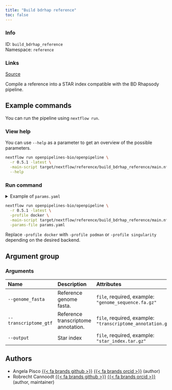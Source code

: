 ```yaml
---
title: "Build bdrhap reference"
toc: false
---
```


::: {.column-margin}

### Info

ID: `build_bdrhap_reference`  
Namespace: `reference`

### Links
[Source](https://github.com/openpipelines-bio/openpipeline/blob/main/src/reference/build_bdrhap_reference){.btn-action .btn-sm .btn-info .btn role="button"}

:::

Compile a reference into a STAR index compatible with the BD Rhapsody pipeline.

## Example commands

You can run the pipeline using `nextflow run`.

### View help

You can use `--help` as a parameter to get an overview of the possible parameters.

```bash
nextflow run openpipelines-bio/openpipeline \
  -r 0.5.1 -latest \
  -main-script target/nextflow/reference/build_bdrhap_reference/main.nf \
  --help
```

### Run command

<details>
<summary>Example of `params.yaml`</summary>
```yaml
# Arguments
genome_fasta: # please fill in - example: "genome_sequence.fa.gz"
transcriptome_gtf: # please fill in - example: "transcriptome_annotation.gtf.gz"
# output: "$id.$key.output.gz"

# Nextflow input-output arguments
publish_dir: # please fill in - example: "output/"
# param_list: "my_params.yaml"
```
</details>

```bash
nextflow run openpipelines-bio/openpipeline \
  -r 0.5.1 -latest \
  -profile docker \
  -main-script target/nextflow/reference/build_bdrhap_reference/main.nf \
  -params-file params.yaml
```

:::{.callout-note}
Replace `-profile docker` with `-profile podman` or `-profile singularity` depending on the desired backend.
:::

## Argument group

### Arguments

|Name                  |Description                         |Attributes                                                     |
|:---------------------|:-----------------------------------|:--------------------------------------------------------------|
|`--genome_fasta`      |Reference genome fasta.             |`file`, required, example: `"genome_sequence.fa.gz"`           |
|`--transcriptome_gtf` |Reference transcriptome annotation. |`file`, required, example: `"transcriptome_annotation.gtf.gz"` |
|`--output`            |Star index                          |`file`, required, example: `"star_index.tar.gz"`               |

## Authors

  * Angela Pisco [{{< fa brands github >}}](https://github.com/aopisco) [{{< fa brands orcid >}}](https://orcid.org/0000-0003-0142-2355) (author)
  * Robrecht Cannoodt [{{< fa brands github >}}](https://github.com/rcannood) [{{< fa brands orcid >}}](https://orcid.org/0000-0003-3641-729X) (author, maintainer)

